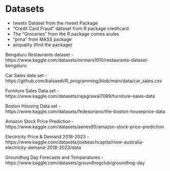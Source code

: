 # Datasets 
- tweets Dataset from the rtweet Package
- "Credit Card Fraud" dataset from R package  creditcard
- The "Groceries" from the R package  comes  arules
- "pima" from MASS package
- airquality (find the package)

Bengaluru Restaurants dataset - https://www.kaggle.com/datasets/mrmars1010/restaurants-dataset-bengaluru

Car Sales data set - https://github.com/balsaedi/R_programming/blob/main/data/car_sales.csv

Furniture Sales Data set - https://www.kaggle.com/datasets/rajagrawal7089/furniture-sales-data

Boston Housing Data set - https://www.kaggle.com/datasets/fedesoriano/the-boston-houseprice-data

Amazon Stock Price Prediction - https://www.kaggle.com/datasets/aenes95/amazon-stock-price-prediction

Electricity Price & Demand 2018-2023 - https://www.kaggle.com/datasets/joebeachcapital/nsw-australia-electricity-demand-2018-2023/data

Groundhog Day Forecasts and Temperatures - https://www.kaggle.com/datasets/groundhogclub/groundhog-day